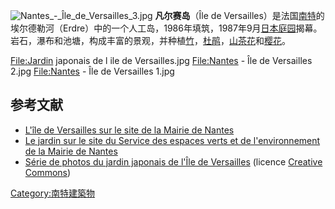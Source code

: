 [[File:Nantes_-_Île_de_Versailles_3.jpg|right]]
'''凡尔赛岛'''（Île de Versailles）是法国[[南特|南特]]的埃尔德勒河（Erdre）中的一个人工岛，1986年填筑，1987年9月[[日本庭园|日本庭园]]揭幕。岩石，瀑布和池塘，构成丰富的景观，并种植[[竹|竹]]，[[杜鹃|杜鹃]]，[[山茶花|山茶花]]和[[樱花|樱花]]。

<gallery>
File:Jardin japonais de l ile de Versailles.jpg
File:Nantes - Île de Versailles 2.jpg
File:Nantes - Île de Versailles 1.jpg
</gallery>
==参考文献==
*[http://www.nantes.fr/detente/parcs-et-jardins-nantais/l-ile-de-versailles L'île de Versailles sur le site de la Mairie de Nantes]{{Wayback|url=http://www.nantes.fr/detente/parcs-et-jardins-nantais/l-ile-de-versailles |date=20110909044024 }}
*[https://web.archive.org/web/20140903221157/http://www.seve.nantes.fr/Lesjardins/info/120.htm Le jardin sur le site du Service des espaces verts et de l'environnement de la Mairie de Nantes]
*[http://www.flickr.com/photos/st3f4n/sets/72157594306148188/ Série de photos du jardin japonais de l'Île de Versailles] (licence [[Creative_Commons|Creative Commons]])

[[Category:南特建築物|Category:南特建築物]]